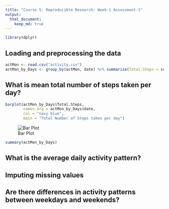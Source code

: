 ```yaml
---
title: "Course 5: Reproducible Research: Week-1 Assessment-1"
output: 
  html_document:
    keep_md: true
---
```


```r
library(dplyr)
```

## Loading and preprocessing the data
```r
actMon <- read.csv("activity.csv")
actMon_by_Days <- group_by(actMon, date) %>% summarize(Total.Steps = sum(steps, na.rm = TRUE))
```

## What is mean total number of steps taken per day?
```r
barplot(actMon_by_Days$Total.Steps,
        names.arg = actMon_by_Days$date,
        col = "navy blue",
        main = "Total Number of Steps taken per day")
```

![Bar Plot](barplot-1.png)

```r
summary(actMon_by_Days)
```

## What is the average daily activity pattern?



## Imputing missing values



## Are there differences in activity patterns between weekdays and weekends?

